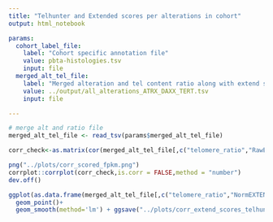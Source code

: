 ```yaml
---
title: "Telhunter and Extended scores per alterations in cohort"
output: html_notebook

params:
  cohort_label_file:
    label: "Cohort specific annotation file"
    value: pbta-histologies.tsv
    input: file
  merged_alt_tel_file:
    label: "Merged alteration and tel content ratio along with extend scores "
    value: ../output/all_alterations_ATRX_DAXX_TERT.tsv
    input: file 

---
```


```r

# merge alt and ratio file
merged_alt_tel_file <- read_tsv(params$merged_alt_tel_file) 
```

```r

corr_check<-as.matrix(cor(merged_alt_tel_file[,c("telomere_ratio","RawEXTENDScores","NormEXTENDScores","ATRX_fpkm","DAXX_fpkm","TERT_fpkm")],use = "complete.obs"))

png("../plots/corr_scored_fpkm.png")
corrplot::corrplot(corr_check,is.corr = FALSE,method = "number") 
dev.off()

ggplot(as.data.frame(merged_alt_tel_file[,c("telomere_ratio","NormEXTENDScores")]),aes(x=telomere_ratio,y=NormEXTENDScores)) + 
  geom_point()+
  geom_smooth(method='lm') + ggsave("../plots/corr_extend_scores_telhunter_ratio.png")


```

